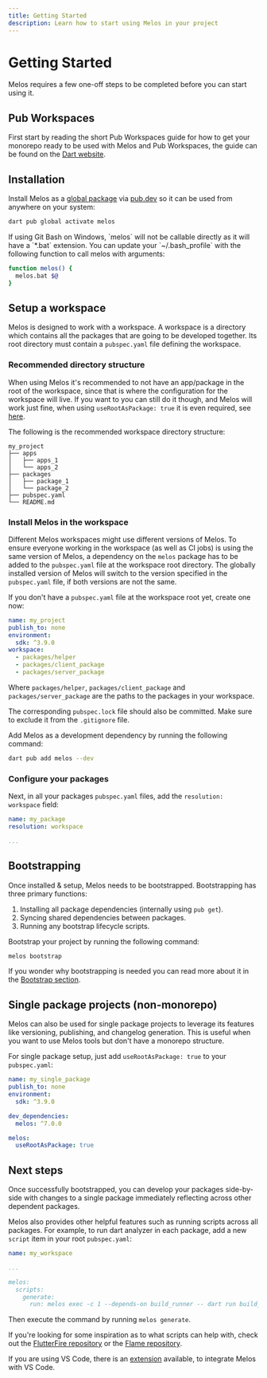```yaml
---
title: Getting Started
description: Learn how to start using Melos in your project
---
```


# Getting Started

Melos requires a few one-off steps to be completed before you can start using
it.

## Pub Workspaces

First start by reading the short Pub Workspaces guide for how to get your
monorepo ready to be used with Melos and Pub Workspaces, the guide can be
found on the [Dart website](https://dart.dev/tools/pub/workspaces).

## Installation

Install Melos as a
[global package](https://dart.dev/tools/pub/cmd/pub-global#running-a-script-from-your-path)
via [pub.dev](https://pub.dev/) so it can be used from anywhere on your system:

```bash
dart pub global activate melos
```

<Warning>
  If using Git Bash on Windows, `melos` will not be callable directly as it
  will have a `*.bat` extension. You can update your `~/.bash_profile` with
  the following function to call melos with arguments:

  ```bash
  function melos() {
    melos.bat $@
  }
  ```
</Warning>

## Setup a workspace

Melos is designed to work with a workspace. A workspace is a directory which
contains all the packages that are going to be developed together. Its root
directory must contain a `pubspec.yaml` file defining the workspace.

### Recommended directory structure

When using Melos it's recommended to not have an app/package in the root of the
workspace, since that is where the configuration for the workspace will live.
If you want to you can still do it though, and Melos will work just fine, when
using `useRootAsPackage: true` it is even required, see
[here](/configuration/overview#userootaspackage).

The following is the recommended workspace directory structure:

```console
my_project
├── apps
│   ├── apps_1
│   └── apps_2
├── packages
│   ├── package_1
│   └── package_2
├── pubspec.yaml
└── README.md
```

### Install Melos in the workspace

Different Melos workspaces might use different versions of Melos. To ensure
everyone working in the workspace (as well as CI jobs) is using the same version
of Melos, a dependency on the `melos` package has to be added to the
`pubspec.yaml` file at the workspace root directory. The globally installed
version of Melos will switch to the version specified in the `pubspec.yaml`
file, if both versions are not the same.

If you don't have a `pubspec.yaml` file at the workspace root yet, create one
now:

```yaml
name: my_project
publish_to: none
environment:
  sdk: ^3.9.0
workspace:
  - packages/helper
  - packages/client_package
  - packages/server_package
```

Where `packages/helper`, `packages/client_package` and `packages/server_package`
are the paths to the packages in your workspace.

The corresponding `pubspec.lock` file should also be committed. Make sure to
exclude it from the `.gitignore` file.

Add Melos as a development dependency by running the following command:

```bash
dart pub add melos --dev
```

### Configure your packages

Next, in all your packages `pubspec.yaml` files, add the
`resolution: workspace` field:

```yaml
name: my_package
resolution: workspace

...
```

## Bootstrapping

Once installed & setup, Melos needs to be bootstrapped. Bootstrapping has
three primary functions:

1. Installing all package dependencies (internally using `pub get`).
2. Syncing shared dependencies between packages.
3. Running any bootstrap lifecycle scripts.

Bootstrap your project by running the following command:

```bash
melos bootstrap
```

If you wonder why bootstrapping is needed you can read more about it in the
[Bootstrap section](/commands/bootstrap).

## Single package projects (non-monorepo)

Melos can also be used for single package projects to leverage its features
like versioning, publishing, and changelog generation. This is useful when you
want to use Melos tools but don't have a monorepo structure.

For single package setup, just add `useRootAsPackage: true` to your 
`pubspec.yaml`:

```yaml
name: my_single_package
publish_to: none
environment:
  sdk: ^3.9.0

dev_dependencies:
  melos: ^7.0.0

melos:
  useRootAsPackage: true
```

## Next steps

Once successfully bootstrapped, you can develop your packages side-by-side with
changes to a single package immediately reflecting across other dependent
packages.

Melos also provides other helpful features such as running scripts across all
packages. For example, to run dart analyzer in each package, add a new `script`
item in your root `pubspec.yaml`:

```yaml
name: my_workspace

...

melos:
  scripts:
    generate:
      run: melos exec -c 1 --depends-on build_runner -- dart run build_runner build
```

Then execute the command by running `melos generate`.

If you're looking for some inspiration as to what scripts can help with, check
out the
[FlutterFire repository](https://github.com/firebase/flutterfire/blob/main/pubspec.yaml)
or the [Flame repository](https://github.com/flame-engine/flame/blob/main/pubspec.yaml).

If you are using VS Code, there is an [extension](/ide-support#vs-code)
available, to integrate Melos with VS Code.
